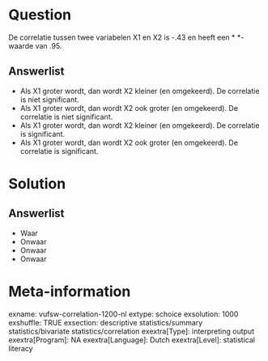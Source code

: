 Question
========
De correlatie tussen twee variabelen X1 en X2 is -.43 en heeft een
* *-waarde van .95.

Answerlist
----------
* Als X1 groter wordt, dan wordt X2 kleiner (en omgekeerd). De correlatie is niet significant.
* Als X1 groter wordt, dan wordt X2 ook groter (en omgekeerd). De correlatie is niet significant.
* Als X1 groter wordt, dan wordt X2 kleiner (en omgekeerd). De correlatie is significant.
* Als X1 groter wordt, dan wordt X2 ook groter (en omgekeerd). De correlatie is significant.

Solution
========

Answerlist
----------
* Waar
* Onwaar
* Onwaar
* Onwaar

Meta-information
================
exname: vufsw-correlation-1200-nl
extype: schoice
exsolution: 1000
exshuffle: TRUE
exsection: descriptive statistics/summary statistics/bivariate statistics/correlation
exextra[Type]: interpreting output
exextra[Program]: NA
exextra[Language]: Dutch
exextra[Level]: statistical literacy

